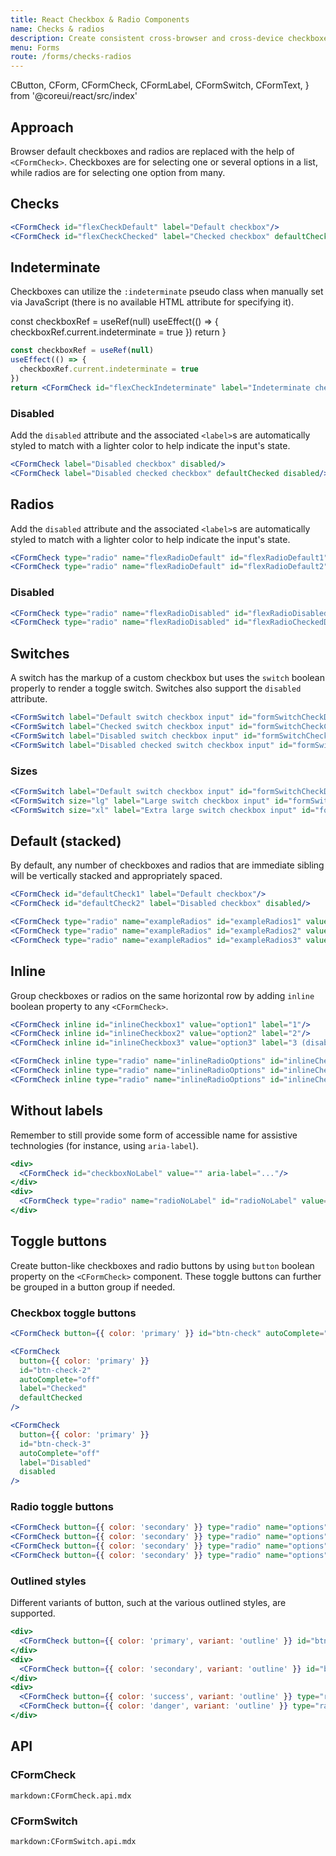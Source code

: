 ```yaml
---
title: React Checkbox & Radio Components
name: Checks & radios
description: Create consistent cross-browser and cross-device checkboxes and radios with our React checkbox, radio, and switch components.
menu: Forms
route: /forms/checks-radios
---
```


  CButton,
  CForm,
  CFormCheck,
  CFormLabel,
  CFormSwitch,
  CFormText,
} from '@coreui/react/src/index'

## Approach

Browser default checkboxes and radios are replaced with the help of `<CFormCheck>`. Checkboxes are for selecting one or several options in a list, while radios are for selecting one option from many.

## Checks

<Example>
  <CFormCheck id="flexCheckDefault" label="Default checkbox" />
  <CFormCheck id="flexCheckChecked" label="Checked checkbox" defaultChecked />
</Example>

```jsx
<CFormCheck id="flexCheckDefault" label="Default checkbox"/>
<CFormCheck id="flexCheckChecked" label="Checked checkbox" defaultChecked />
```

## Indeterminate

Checkboxes can utilize the `:indeterminate` pseudo class when manually set via JavaScript (there is no available HTML attribute for specifying it).

  const checkboxRef = useRef(null)
  useEffect(() => {
    checkboxRef.current.indeterminate = true
  })
  return <CFormCheck id="flexCheckIndeterminate" label="Indeterminate checkbox" ref={checkboxRef} />
}

<Example>
  <IndeterminateExample />
</Example>

```jsx
const checkboxRef = useRef(null)
useEffect(() => {
  checkboxRef.current.indeterminate = true
})
return <CFormCheck id="flexCheckIndeterminate" label="Indeterminate checkbox" ref={checkboxRef} />
```

### Disabled

Add the `disabled` attribute and the associated `<label>`s are automatically styled to match with a lighter color to help indicate the input's state.

<Example>
  <CFormCheck label="Disabled checkbox" disabled />
  <CFormCheck label="Disabled checked checkbox" defaultChecked disabled />
</Example>

```jsx
<CFormCheck label="Disabled checkbox" disabled/>
<CFormCheck label="Disabled checked checkbox" defaultChecked disabled/>
```

## Radios

Add the `disabled` attribute and the associated `<label>`s are automatically styled to match with a lighter color to help indicate the input's state.

<Example>
  <CFormCheck type="radio" name="flexRadioDefault" id="flexRadioDefault1" label="Default radio" />
  <CFormCheck
    type="radio"
    name="flexRadioDefault"
    id="flexRadioDefault2"
    label="Checked radio"
    defaultChecked
  />
</Example>

```jsx
<CFormCheck type="radio" name="flexRadioDefault" id="flexRadioDefault1" label="Default radio"/>
<CFormCheck type="radio" name="flexRadioDefault" id="flexRadioDefault2" label="Checked radio" defaultChecked/>
```

### Disabled

<Example>
  <CFormCheck
    type="radio"
    name="flexRadioDisabled"
    id="flexRadioDisabled"
    label="Disabled radio"
    disabled
  />
  <CFormCheck
    type="radio"
    name="flexRadioDisabled"
    id="flexRadioCheckedDisabled"
    label="Disabled checked radio"
    defaultChecked
    disabled
  />
</Example>

```jsx
<CFormCheck type="radio" name="flexRadioDisabled" id="flexRadioDisabled" label="Disabled radio" disabled/>
<CFormCheck type="radio" name="flexRadioDisabled" id="flexRadioCheckedDisabled" label="Disabled checked radio" defaultChecked disabled/>
```

## Switches

A switch has the markup of a custom checkbox but uses the `switch` boolean properly to render a toggle switch. Switches also support the `disabled` attribute.

<Example>
  <CFormSwitch label="Default switch checkbox input" id="formSwitchCheckDefault" />
  <CFormSwitch label="Checked switch checkbox input" id="formSwitchCheckChecked" defaultChecked />
  <CFormSwitch label="Disabled switch checkbox input" id="formSwitchCheckDisabled" disabled />
  <CFormSwitch
    label="Disabled checked switch checkbox input"
    id="formSwitchCheckCheckedDisabled"
    defaultChecked
    disabled
  />
</Example>

```jsx
<CFormSwitch label="Default switch checkbox input" id="formSwitchCheckDefault"/>
<CFormSwitch label="Checked switch checkbox input" id="formSwitchCheckChecked" defaultChecked/>
<CFormSwitch label="Disabled switch checkbox input" id="formSwitchCheckDisabled" disabled/>
<CFormSwitch label="Disabled checked switch checkbox input" id="formSwitchCheckCheckedDisabled" defaultChecked disabled/>
```

### Sizes

<Example>
  <CFormSwitch label="Default switch checkbox input" id="formSwitchCheckDefault" />
  <CFormSwitch size="lg" label="Large switch checkbox input" id="formSwitchCheckDefaultLg" />
  <CFormSwitch size="xl" label="Extra large switch checkbox input" id="formSwitchCheckDefaultXL" />
</Example>

```jsx
<CFormSwitch label="Default switch checkbox input" id="formSwitchCheckDefault"/>
<CFormSwitch size="lg" label="Large switch checkbox input" id="formSwitchCheckDefaultLg"/>
<CFormSwitch size="xl" label="Extra large switch checkbox input" id="formSwitchCheckDefaultXL"/>
```

## Default (stacked)

By default, any number of checkboxes and radios that are immediate sibling will be vertically stacked and appropriately spaced.

<Example>
  <CFormCheck id="defaultCheck1" label="Default checkbox" />
  <CFormCheck id="defaultCheck2" label="Disabled checkbox" disabled />
</Example>

```jsx
<CFormCheck id="defaultCheck1" label="Default checkbox"/>
<CFormCheck id="defaultCheck2" label="Disabled checkbox" disabled/>
```

<Example>
  <CFormCheck
    type="radio"
    name="exampleRadios"
    id="exampleRadios1"
    value="option1"
    label="Default radio"
    defaultChecked
  />
  <CFormCheck
    type="radio"
    name="exampleRadios"
    id="exampleRadios2"
    value="option2"
    label="Second default radio"
  />
  <CFormCheck
    type="radio"
    name="exampleRadios"
    id="exampleRadios3"
    value="option3"
    label="Disabled radio"
    disabled
  />
</Example>

```jsx
<CFormCheck type="radio" name="exampleRadios" id="exampleRadios1" value="option1" label="Default radio" defaultChecked/>
<CFormCheck type="radio" name="exampleRadios" id="exampleRadios2" value="option2" label="Second default radio"/>
<CFormCheck type="radio" name="exampleRadios" id="exampleRadios3" value="option3" label="Disabled radio" disabled/>
```

## Inline

Group checkboxes or radios on the same horizontal row by adding `inline` boolean property to any `<CFormCheck>`.

<Example>
  <CFormCheck inline id="inlineCheckbox1" value="option1" label="1" />
  <CFormCheck inline id="inlineCheckbox2" value="option2" label="2" />
  <CFormCheck inline id="inlineCheckbox3" value="option3" label="3 (disabled)" disabled />
</Example>

```jsx
<CFormCheck inline id="inlineCheckbox1" value="option1" label="1"/>
<CFormCheck inline id="inlineCheckbox2" value="option2" label="2"/>
<CFormCheck inline id="inlineCheckbox3" value="option3" label="3 (disabled)" disabled/>
```

<Example>
  <CFormCheck
    inline
    type="radio"
    name="inlineRadioOptions"
    id="inlineCheckbox1"
    value="option1"
    label="1"
  />
  <CFormCheck
    inline
    type="radio"
    name="inlineRadioOptions"
    id="inlineCheckbox2"
    value="option2"
    label="2"
  />
  <CFormCheck
    inline
    type="radio"
    name="inlineRadioOptions"
    id="inlineCheckbox3"
    value="option3"
    label="3 (disabled)"
    disabled
  />
</Example>

```jsx
<CFormCheck inline type="radio" name="inlineRadioOptions" id="inlineCheckbox1" value="option1" label="1"/>
<CFormCheck inline type="radio" name="inlineRadioOptions" id="inlineCheckbox2" value="option2" label="2"/>
<CFormCheck inline type="radio" name="inlineRadioOptions" id="inlineCheckbox3" value="option3" label="3 (disabled)" disabled/>
```

## Without labels

Remember to still provide some form of accessible name for assistive technologies (for instance, using `aria-label`).

<Example>
  <div>
    <CFormCheck id="checkboxNoLabel" value="" aria-label="..." />
  </div>
  <div>
    <CFormCheck type="radio" name="radioNoLabel" id="radioNoLabel" value="" aria-label="..." />
  </div>
</Example>

```jsx
<div>
  <CFormCheck id="checkboxNoLabel" value="" aria-label="..."/>
</div>
<div>
  <CFormCheck type="radio" name="radioNoLabel" id="radioNoLabel" value="" aria-label="..."/>
</div>
```

## Toggle buttons

Create button-like checkboxes and radio buttons by using `button` boolean property on the `<CFormCheck>` component. These toggle buttons can further be grouped in a button group if needed.

### Checkbox toggle buttons

<Example>
  <CFormCheck
    button={{ color: 'primary' }}
    id="btn-check"
    autoComplete="off"
    label="Single toggle"
  />
</Example>

```jsx
<CFormCheck button={{ color: 'primary' }} id="btn-check" autoComplete="off" label="Single toggle" />
```

<Example>
  <CFormCheck
    button={{ color: 'primary' }}
    id="btn-check-2"
    autoComplete="off"
    label="Checked"
    defaultChecked
  />
</Example>

```jsx
<CFormCheck
  button={{ color: 'primary' }}
  id="btn-check-2"
  autoComplete="off"
  label="Checked"
  defaultChecked
/>
```

<Example>
  <CFormCheck
    button={{ color: 'primary' }}
    id="btn-check-3"
    autoComplete="off"
    label="Disabled"
    disabled
  />
</Example>

```jsx
<CFormCheck
  button={{ color: 'primary' }}
  id="btn-check-3"
  autoComplete="off"
  label="Disabled"
  disabled
/>
```

### Radio toggle buttons

<Example>
  <CFormCheck
    button={{ color: 'secondary' }}
    type="radio"
    name="options"
    id="option1"
    autoComplete="off"
    label="Checked"
    defaultChecked
  />
  <CFormCheck
    button={{ color: 'secondary' }}
    type="radio"
    name="options"
    id="option2"
    autoComplete="off"
    label="Radio"
  />
  <CFormCheck
    button={{ color: 'secondary' }}
    type="radio"
    name="options"
    id="option3"
    autoComplete="off"
    label="Radio"
    disabled
  />
  <CFormCheck
    button={{ color: 'secondary' }}
    type="radio"
    name="options"
    id="option4"
    autoComplete="off"
    label="Radio"
  />
</Example>

```jsx
<CFormCheck button={{ color: 'secondary' }} type="radio" name="options" id="option1" autoComplete="off" label="Checked" defaultChecked/>
<CFormCheck button={{ color: 'secondary' }} type="radio" name="options" id="option2" autoComplete="off" label="Radio"/>
<CFormCheck button={{ color: 'secondary' }} type="radio" name="options" id="option3" autoComplete="off" label="Radio" disabled/>
<CFormCheck button={{ color: 'secondary' }} type="radio" name="options" id="option4" autoComplete="off" label="Radio"/>
```

### Outlined styles

Different variants of button, such at the various outlined styles, are supported.

<Example>
  <div>
    <CFormCheck
      button={{ color: 'primary', variant: 'outline' }}
      id="btn-check-outlined"
      autoComplete="off"
      label="Single toggle"
    />
  </div>
  <div>
    <CFormCheck
      button={{ color: 'secondary', variant: 'outline' }}
      id="btn-check-2-outlined"
      autoComplete="off"
      label="Checked"
      defaultChecked
    />
  </div>
  <div>
    <CFormCheck
      button={{ color: 'success', variant: 'outline' }}
      type="radio"
      name="options-outlined"
      id="success-outlined"
      autoComplete="off"
      label="Radio"
      defaultChecked
    />
    <CFormCheck
      button={{ color: 'danger', variant: 'outline' }}
      type="radio"
      name="options-outlined"
      id="danger-outlined"
      autoComplete="off"
      label="Radio"
    />
  </div>
</Example>

```jsx
<div>
  <CFormCheck button={{ color: 'primary', variant: 'outline' }} id="btn-check-outlined" autoComplete="off" label="Single toggle"/>
</div>
<div>
  <CFormCheck button={{ color: 'secondary', variant: 'outline' }} id="btn-check-2-outlined" autoComplete="off" label="Checked" defaultChecked/>
</div>
<div>
  <CFormCheck button={{ color: 'success', variant: 'outline' }} type="radio" name="options-outlined" id="success-outlined" autoComplete="off" label="Radio" defaultChecked/>
  <CFormCheck button={{ color: 'danger', variant: 'outline' }} type="radio" name="options-outlined" id="danger-outlined" autoComplete="off" label="Radio"/>
</div>
```

## API

### CFormCheck

`markdown:CFormCheck.api.mdx`

### CFormSwitch

`markdown:CFormSwitch.api.mdx`
